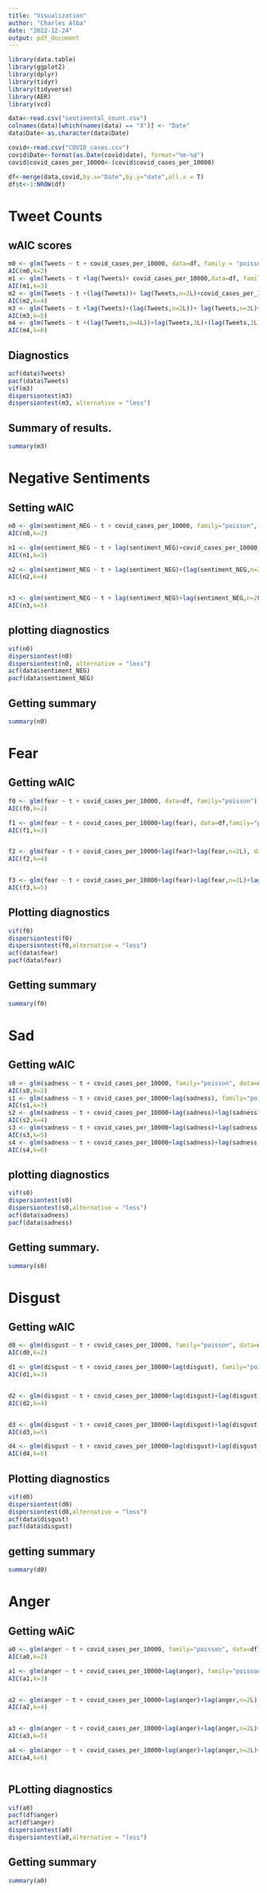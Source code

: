 ```yaml
---
title: "Visualization"
author: "Charles Alba"
date: "2022-12-24"
output: pdf_document
---
```



```r
library(data.table)
library(ggplot2)
library(dplyr)
library(tidyr)
library(tidyverse)
library(AER)
library(vcd)

data<-read.csv("sentimental_count.csv")
colnames(data)[which(names(data) == "X")] <- "Date"
data$Date<-as.character(data$Date)

covid<-read.csv("COVID_cases.csv")
covid$Date<-format(as.Date(covid$date), format="%m-%d")
covid$covid_cases_per_10000<-(covid$covid_cases_per_10000)

df<-merge(data,covid,by.x="Date",by.y="date",all.x = T)
df$t<-1:NROW(df)
```

# Tweet Counts

## wAIC scores


```r
m0 <- glm(Tweets ~ t + covid_cases_per_10000, data=df, family = "poisson")
AIC(m0,k=2)
m1 <- glm(Tweets ~ t +lag(Tweets)+ covid_cases_per_10000,data=df, family = "poisson")
AIC(m1,k=3)
m2 <- glm(Tweets ~ t +(lag(Tweets))+ lag(Tweets,n=2L)+covid_cases_per_10000, data=df, family = "poisson")
AIC(m2,k=4)
m3 <- glm(Tweets ~ t +lag(Tweets)+(lag(Tweets,n=2L))+ lag(Tweets,n=3L)+covid_cases_per_10000, data=df, family = "poisson")
AIC(m3,k=5)
m4 <- glm(Tweets ~ t +(lag(Tweets,n=4L))+lag(Tweets,3L)+(lag(Tweets,2L))+ lag(Tweets)+covid_cases_per_10000, data=df, family = "poisson")
AIC(m4,k=6)
```

## Diagnostics

```r
acf(data$Tweets)
pacf(data$Tweets)
vif(m3)
dispersiontest(m3)
dispersiontest(m3, alternative = "less")

```
## Summary of results. 

```r
summary(m3)
```



# Negative Sentiments 

## Setting wAIC 


```r
n0 <- glm(sentiment_NEG ~ t + covid_cases_per_10000, family="poisson", data=df)
AIC(n0,k=2)

n1 <- glm(sentiment_NEG ~ t + lag(sentiment_NEG)+covid_cases_per_10000, family="poisson", data=df)
AIC(n1,k=3)

n2 <- glm(sentiment_NEG ~ t + lag(sentiment_NEG)+(lag(sentiment_NEG,n=2L))+covid_cases_per_10000, family="poisson", data=df)
AIC(n2,k=4)


n3 <- glm(sentiment_NEG ~ t + lag(sentiment_NEG)+lag(sentiment_NEG,n=2L)+(lag(sentiment_NEG,n=3L))+covid_cases_per_10000, family="poisson", data=df)
AIC(n3,k=5)


```



## plotting diagnostics

```r
vif(n0)
dispersiontest(n0)
dispersiontest(n0, alternative = "less")
acf(data$sentiment_NEG)
pacf(data$sentiment_NEG)
```

## Getting summary

```r
summary(n0)
```


# Fear 

## Getting wAIC

```r
f0 <- glm(fear ~ t + covid_cases_per_10000, data=df, family="poisson")
AIC(f0,k=2)

f1 <- glm(fear ~ t + covid_cases_per_10000+lag(fear), data=df,family="poisson")
AIC(f1,k=3)


f2 <- glm(fear ~ t + covid_cases_per_10000+lag(fear)+lag(fear,n=2L), data=df,family="poisson")
AIC(f2,k=4)


f3 <- glm(fear ~ t + covid_cases_per_10000+lag(fear)+lag(fear,n=2L)+lag(fear,n=3L), data=df,family="poisson")
AIC(f3,k=5)
```


## Plotting diagnostics

```r
vif(f0)
dispersiontest(f0)
dispersiontest(f0,alternative = "less")
acf(data$fear)
pacf(data$fear)
```

## Getting summary

```r
summary(f0)
```

# Sad 

## Getting wAIC

```r
s0 <- glm(sadness ~ t + covid_cases_per_10000, family="poisson", data=df)
AIC(s0,k=2)
s1 <- glm(sadness ~ t + covid_cases_per_10000+lag(sadness), family="poisson", data=df)
AIC(s1,k=3)
s2 <- glm(sadness ~ t + covid_cases_per_10000+lag(sadness)+lag(sadness,n=2L), family="poisson", data=df)
AIC(s2,k=4)
s3 <- glm(sadness ~ t + covid_cases_per_10000+lag(sadness)+lag(sadness,n=2L)+lag(sadness,n=3L), family="poisson", data=df)
AIC(s3,k=5)
s4 <- glm(sadness ~ t + covid_cases_per_10000+lag(sadness)+lag(sadness,n=2L)+lag(sadness,n=3L)+lag(sadness,n=4L), family="poisson", data=df)
AIC(s4,k=6)
```


## plotting diagnostics


```r
vif(s0)
dispersiontest(s0)
dispersiontest(s0,alternative = "less")
acf(data$sadness)
pacf(data$sadness)
```
## Getting summary.

```r
summary(s0)
```

# Disgust

## Getting wAIC




```r
d0 <- glm(disgust ~ t + covid_cases_per_10000, family="poisson", data=df)
AIC(d0,k=2)

d1 <- glm(disgust ~ t + covid_cases_per_10000+lag(disgust), family="poisson", data=df)
AIC(d1,k=3)


d2 <- glm(disgust ~ t + covid_cases_per_10000+lag(disgust)+lag(disgust,n=2L), family="poisson", data=df)
AIC(d2,k=4)


d3 <- glm(disgust ~ t + covid_cases_per_10000+lag(disgust)+lag(disgust,n=2L)+lag(disgust,n=3L), family="poisson", data=df)
AIC(d3,k=5)

d4 <- glm(disgust ~ t + covid_cases_per_10000+lag(disgust)+lag(disgust,n=2L)+lag(disgust,n=3L)+lag(disgust,n=4L), family="poisson", data=df)
AIC(d4,k=6)
```

## Plotting diagnostics


```r
vif(d0)
dispersiontest(d0)
dispersiontest(d0,alternative = "less")
acf(data$disgust)
pacf(data$disgust)
```

## getting summary

```r
summary(d0)
```

# Anger 

## Getting wAiC

```r
a0 <- glm(anger ~ t + covid_cases_per_10000, family="poisson", data=df)
AIC(a0,k=2)

a1 <- glm(anger ~ t + covid_cases_per_10000+lag(anger), family="poisson", data=df)
AIC(a1,k=3)


a2 <- glm(anger ~ t + covid_cases_per_10000+lag(anger)+lag(anger,n=2L), family="poisson", data=df)
AIC(a2,k=4)


a3 <- glm(anger ~ t + covid_cases_per_10000+lag(anger)+lag(anger,n=2L)+lag(anger,n=3L), family="poisson", data=df)
AIC(a3,k=5)

a4 <- glm(anger ~ t + covid_cases_per_10000+lag(anger)+lag(anger,n=2L)+lag(anger,n=3L)+lag(anger,n=4L), family="poisson", data=df)
AIC(a4,k=6)



```

## PLotting diagnostics

```r
vif(a0)
pacf(df$anger)
acf(df$anger)
dispersiontest(a0)
dispersiontest(a0,alternative = "less")

```

## Getting summary
```r
summary(a0)
```


